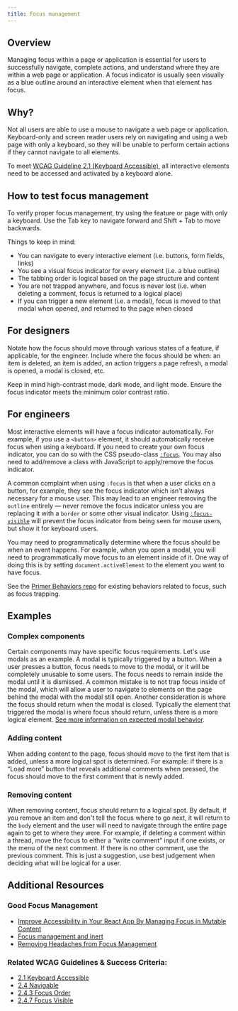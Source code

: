 ```yaml
---
title: Focus management
---
```


## Overview

Managing focus within a page or application is essential for users to successfully navigate, complete actions, and understand where they are within a web page or application. A focus indicator is usually seen visually as a blue outline around an interactive element when that element has focus.

## Why?

Not all users are able to use a mouse to navigate a web page or application. Keyboard-only and screen reader users rely on navigating and using a web page with only a keyboard, so they will be unable to perform certain actions if they cannot navigate to all elements.

To meet [WCAG Guideline 2.1 (Keyboard Accessible)](https://www.w3.org/TR/WCAG21/#keyboard-accessible), all interactive elements need to be accessed and activated by a keyboard alone.

## How to test focus management

To verify proper focus management, try using the feature or page with only a keyboard. Use the Tab key to navigate forward and Shift + Tab to move backwards.

Things to keep in mind:

- You can navigate to every interactive element (i.e. buttons, form fields, links)
- You see a visual focus indicator for every element (i.e. a blue outline)
- The tabbing order is logical based on the page structure and content
- You are not trapped anywhere, and focus is never lost (i.e. when deleting a comment, focus is returned to a logical place)
- If you can trigger a new element (i.e. a modal), focus is moved to that modal when opened, and returned to the page when closed

## For designers

Notate how the focus should move through various states of a feature, if applicable, for the engineer. Include where the focus should be when: an item is deleted, an item is added, an action triggers a page refresh, a modal is opened, a modal is closed, etc.

Keep in mind high-contrast mode, dark mode, and light mode. Ensure the focus indicator meets the minimum color contrast ratio.

## For engineers

Most interactive elements will have a focus indicator automatically. For example, if you use a `<button>` element, it should automatically receive focus when using a keyboard. If you need to create your own focus indicator, you can do so with the CSS pseudo-class [`:focus`](https://developer.mozilla.org/en-US/docs/Web/CSS/:focus). You may also need to add/remove a class with JavaScript to apply/remove the focus indicator.

A common complaint when using `:focus` is that when a user clicks on a button, for example, they see the focus indicator which isn't always necessary for a mouse user. This may lead to an engineer removing the `outline` entirely — never remove the focus indicator unless you are replacing it with a `border` or some other visual indicator. Using [`:focus-visible`](https://developer.mozilla.org/en-US/docs/Web/CSS/:focus-visible) will prevent the focus indicator from being seen for mouse users, but show it for keyboard users.

You may need to programmatically determine where the focus should be when an event happens. For example, when you open a modal, you will need to programmatically move focus to an element inside of it. One way of doing this is by setting `document.activeElement` to the element you want to have focus.

See the [Primer Behaviors repo](https://github.com/primer/behaviors) for existing behaviors related to focus, such as focus trapping.

## Examples

### Complex components

Certain components may have specific focus requirements. Let's use modals as an example. A modal is typically triggered by a button. When a user presses a button, focus needs to move to the modal, or it will be completely unusable to some users. The focus needs to remain inside the modal until it is dismissed. A common mistake is to not trap focus inside of the modal, which will allow a user to navigate to elements on the page behind the modal with the modal still open. Another consideration is where the focus should return when the modal is closed. Typically the element that triggered the modal is where focus should return, unless there is a more logical element. [See more information on expected modal behavior](https://www.w3.org/TR/wai-aria-practices-1.2/#dialog_modal).

### Adding content

When adding content to the page, focus should move to the first item that is added, unless a more logical spot is determined. For example: if there is a “Load more” button that reveals additional comments when pressed, the focus should move to the first comment that is newly added.

### Removing content

When removing content, focus should return to a logical spot. By default, if you remove an item and don't tell the focus where to go next, it will return to the `body` element and the user will need to navigate through the entire page again to get to where they were. For example, if deleting a comment within a thread, move the focus to either a “write comment” input if one exists, or the menu of the next comment. If there is no other comment, use the previous comment. This is just a suggestion, use best judgement when deciding what will be logical for a user.

## Additional Resources

### Good Focus Management

- [Improve Accessibility in Your React App By Managing Focus in Mutable Content](https://medium.com/swlh/improve-accessibility-in-your-react-app-by-managing-focus-in-mutable-content-4ddf4ed92186)
- [Focus management and inert](https://css-tricks.com/focus-management-and-inert/)
- [Removing Headaches from Focus Management](https://developers.google.com/web/updates/2016/03/focus-start-point)

### Related WCAG Guidelines & Success Criteria:

- [2.1 Keyboard Accessible](https://www.w3.org/TR/WCAG21/#keyboard-accessible)
- [2.4 Navigable](https://www.w3.org/TR/WCAG21/#navigable)
- [2.4.3 Focus Order](https://www.w3.org/TR/WCAG21/#focus-order)
- [2.4.7 Focus Visible](https://www.w3.org/TR/WCAG21/#focus-visible)
